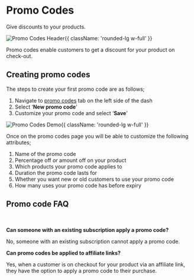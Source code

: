 
<HeroPattern />

<div className='lead'>

# Promo Codes

Give discounts to your products.

![Promo Codes Header](https://i.imgur.com/X4rQZpa.png){{ className: 'rounded-lg w-full' }}

Promo codes enable customers to get a discount for your product on check-out. 

## Creating promo codes

The steps to create your first promo code are as follows;  

1. Navigate to [promo codes](https://dash.whop.com/promoCodes) tab on the left side of the dash
2. Select ‘**New promo code**’ 
3. Customize your promo code and select ‘**Save**’

![Promo Codes Demo](https://i.imgur.com/leJeSes.gif){{ className: 'rounded-lg w-full' }}

Once on the promo codes page you will be able to customize the following attributes;

1. Name of the promo code
2. Percentage off *or* amount off on your product
3. Which products your promo code applies to
4. Duration the promo code lasts for
5. Whether you want new or old customers to use your promo code
6. How many uses your promo code has before expiry

## Promo code FAQ

<br/>

**Can someone with an existing subscription apply a promo code?**

No, someone with an existing subscription cannot apply a promo code. 

**Can promo codes be applied to affiliate links?**

Yes, when a customer is on checkout for your product via an affiliate link, they have the option to apply a promo code to their purchase.

</div>